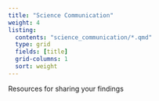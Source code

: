 ```yaml
---
title: "Science Communication"
weight: 4
listing:
  contents: "science_communication/*.qmd"
  type: grid
  fields: [title]
  grid-columns: 1
  sort: weight
---
```


Resources for sharing your findings